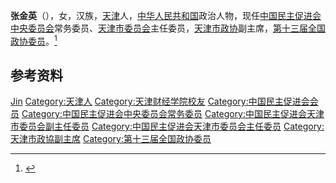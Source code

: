 '''张金英'''（{{bd|1965年|1月|}}），女，汉族，[[天津|天津]]人，[[中华人民共和国|中华人民共和国]]政治人物，现任[[中国民主促进会中央委员会|中国民主促进会中央委员会]]常务委员、[[中国民主促进会天津市委员会|天津市委员会]]主任委员，[[天津市政协|天津市政协]]副主席，[[第十三届全国政协委员|第十三届全国政协委员]]。<ref>{{Cite web|title=天津市十四届政协主席、副主席简历(主席盛茂林)|url=http://district.ce.cn/newarea/sddy/201801/27/t20180127_27934073_8.shtml|accessdate=2020-07-02|work=中国经济网|archive-date=2020-07-04|archive-url=https://web.archive.org/web/20200704013110/http://district.ce.cn/newarea/sddy/201801/27/t20180127_27934073_8.shtml}}</ref>

== 参考资料 ==
{{reflist}}

{{中国人物小作品}}
{{天津市领导人}}
{{中国民主促进会第十四届中央委员会}}

{{Authority control}}
{{DEFAULTSORT:Zhang张}}
[[Category:张姓|Jin]]
[[Category:天津人|Category:天津人]]
[[Category:天津财经学院校友|Category:天津财经学院校友]]
[[Category:中国民主促进会会员|Category:中国民主促进会会员]]
[[Category:中国民主促进会中央委员会常务委员|Category:中国民主促进会中央委员会常务委员]]
[[Category:中国民主促进会天津市委员会副主任委员|Category:中国民主促进会天津市委员会副主任委员]]
[[Category:中国民主促进会天津市委员会主任委员|Category:中国民主促进会天津市委员会主任委员]]
[[Category:天津市政協副主席|Category:天津市政協副主席]]
[[Category:第十三届全国政协委员|Category:第十三届全国政协委员]]